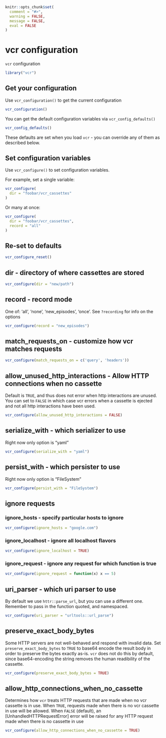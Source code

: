 ```r
knitr::opts_chunk$set(
  comment = "#>",
  warning = FALSE,
  message = FALSE,
  eval = FALSE
)
```


# vcr configuration {#vcr-configuration}

`vcr` configuration

```r
library("vcr")
```

## Get your configuration

Use `vcr_configuration()` to get the current configuration

```r
vcr_configuration()
```

You can get the default configuration variables via `vcr_config_defaults()`

```r
vcr_config_defaults()
```

These defaults are set when you load `vcr` - you can override any of them as described below.

## Set configuration variables

Use `vcr_configure()` to set configuration variables.

For example, set a single variable:

```r
vcr_configure(
  dir = "foobar/vcr_cassettes"
)
```

Or many at once:

```r
vcr_configure(
  dir = "foobar/vcr_cassettes",
  record = "all"
)
```

## Re-set to defaults {#config-reset}

```r
vcr_configure_reset()
```

## dir - directory of where cassettes are stored {#config-dir}

```r
vcr_configure(dir = "new/path")
```

## record - record mode {#config-record-mode}

One of: 'all', 'none', 'new_episodes', 'once'. See `?recording` for info on the options

```r
vcr_configure(record = "new_episodes")
```

## match_requests_on - customize how vcr matches requests {#config-match-on}

```r
vcr_configure(match_requests_on = c('query', 'headers'))
```

## allow_unused_http_interactions - Allow HTTP connections when no cassette {#config-allow-unused}

Default is `TRUE`, and thus does not error when http interactions are unused. You 
can set to `FALSE` in which case vcr errors when a cassette is ejected and 
not all http interactions have been used.

```r
vcr_configure(allow_unused_http_interactions = FALSE)
```

## serialize_with - which serializer to use {#config-serialize-with}

Right now only option is "yaml"

```r
vcr_configure(serialize_with = "yaml")
```

## persist_with - which persister to use {#config-persist-with}

Right now only option is "FileSystem"

```r
vcr_configure(persist_with = "FileSystem")
```

## ignore requests  {#config-ignore-requests}

### ignore_hosts - specify particular hosts to ignore

```r
vcr_configure(ignore_hosts = "google.com")
```

### ignore_localhost - ignore all localhost flavors

```r
vcr_configure(ignore_localhost = TRUE)
```

### ignore_request - ignore any request for which function is true

```r
vcr_configure(ignore_request = function(x) x == 5)
```

## uri_parser - which uri parser to use {#config-uri-parser}

By default we use `httr::parse_url`, but you can use a different one. Remember 
to pass in the function quoted, and namespaced.

```r
vcr_configure(uri_parser = "urltools::url_parse")
```

## preserve_exact_body_bytes {#config-preserve-exact-body-bytes}

Some HTTP servers are not well-behaved and respond with invalid data. Set 
`preserve_exact_body_bytes` to `TRUE` to base64 encode the result body in 
order to preserve the bytes exactly as-is. `vcr` does not do this by
default, since base64-encoding the string removes the human readibility 
of the cassette.

```r
vcr_configure(preserve_exact_body_bytes = TRUE)
```

## allow_http_connections_when_no_cassette {#allow-http-connections-when-no-cassette}

Determines how `vcr` treats HTTP requests that are made when no vcr cassette is in use. 
When `TRUE`, requests made when there is no vcr cassette in use will be allowed.
When `FALSE` (default), an [UnhandledHTTPRequestError] error will be raised for 
any HTTP request made when there is no cassette in use

```r
vcr_configure(allow_http_connections_when_no_cassette = TRUE)
```
